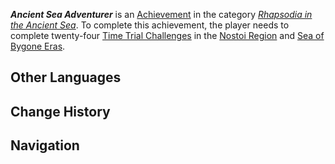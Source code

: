 {{Achievement Infobox
|title        = Ancient Sea Adventurer
|id           = 80325
|order id     = 301
|category     = Rhapsodia in the Ancient Sea
|description  = Complete a total of 24 Open World [[Time Trial Challenge]]s in the [[Nostoi Region]] and [[Sea of Bygone Eras]].
|requirements = 
|primogems    = 20
|tracking     = Tracks the amount of Open World mechanism-activated Time Trial Challenges completed.
|topic        = Time Trial Challenges
|hidden       = 
|set          = Ancient Sea Adventurer
|tier         = 3
|tiers_total  = 3
}}
'''''Ancient Sea Adventurer''''' is an [[Achievement]] in the category ''[[Rhapsodia in the Ancient Sea]]''. To complete this achievement, the player needs to complete twenty-four [[Time Trial Challenge]]s in the [[Nostoi Region]] and [[Sea of Bygone Eras]].
<!--
==Gameplay Notes==
* 

==Trivia==
* 

==Gallery==
{{Preview
|size=300px
|file=
|caption=
}}

==Video Guides==
{{EVT
|video1   = 
|caption1 = 
}}
-->
==Other Languages==
{{Other Languages|Transclude = Ancient Sea Adventurer}}

==Change History==
{{Change History|4.6}}
<!--
==References==
{{Reflist}}
-->
==Navigation==
{{Achievement Navbox}}